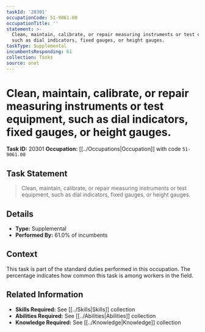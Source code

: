 ```yaml
---
taskId: '20301'
occupationCode: 51-9061.00
occupationTitle: ''
statement: >-
  Clean, maintain, calibrate, or repair measuring instruments or test equipment,
  such as dial indicators, fixed gauges, or height gauges.
taskType: Supplemental
incumbentsResponding: 61
collection: Tasks
source: onet
---
```

# Clean, maintain, calibrate, or repair measuring instruments or test equipment, such as dial indicators, fixed gauges, or height gauges.

**Task ID:** 20301
**Occupation:** [[../Occupations|Occupation]] with code `51-9061.00`

## Task Statement

> Clean, maintain, calibrate, or repair measuring instruments or test equipment, such as dial indicators, fixed gauges, or height gauges.

## Details

- **Type:** Supplemental
- **Performed By:** 61.0% of incumbents

## Context

This task is part of the standard duties performed in this occupation. The percentage indicates how common this task is among workers in the field.

## Related Information

- **Skills Required:** See [[../Skills|Skills]] collection
- **Abilities Required:** See [[../Abilities|Abilities]] collection
- **Knowledge Required:** See [[../Knowledge|Knowledge]] collection
